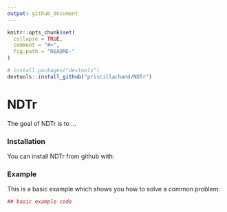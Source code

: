 ```yaml
---
output: github_document
---
```


<!-- README.md is generated from README.Rmd. Please edit that file -->

```r
knitr::opts_chunk$set(
  collapse = TRUE,
  comment = "#>",
  fig.path = "README-"
)
```



```r
# install.packages("devtools")
devtools::install_github("priscillachand/NDTr")
```
# NDTr

The goal of NDTr is to ...

### Installation

You can install NDTr from github with:

### Example

This is a basic example which shows you how to solve a common problem:

```r
## basic example code
```
